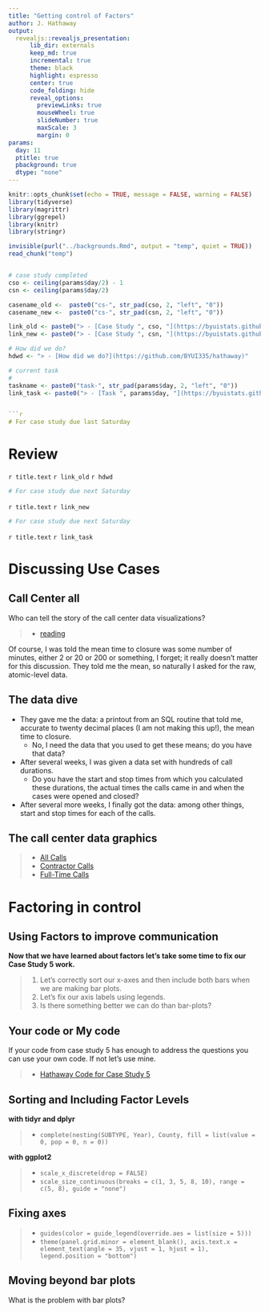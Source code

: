 ```yaml
---
title: "Getting control of Factors"
author: J. Hathaway
output: 
  revealjs::revealjs_presentation:
      lib_dir: externals
      keep_md: true
      incremental: true
      theme: black
      highlight: espresso
      center: true
      code_folding: hide
      reveal_options:
        previewLinks: true
        mouseWheel: true
        slideNumber: true
        maxScale: 3
        margin: 0
params:
  day: 11
  ptitle: true
  pbackground: true
  dtype: "none"
---
```


```r
knitr::opts_chunk$set(echo = TRUE, message = FALSE, warning = FALSE)
library(tidyverse)
library(magrittr)
library(ggrepel)
library(knitr)
library(stringr)

invisible(purl("../backgrounds.Rmd", output = "temp", quiet = TRUE))
read_chunk("temp")


# case study completed
cso <- ceiling(params$day/2) - 1
csn <- ceiling(params$day/2) 

casename_old <-  paste0("cs-", str_pad(cso, 2, "left", "0"))
casename_new <-  paste0("cs-", str_pad(csn, 2, "left", "0"))

link_old <- paste0("> - [Case Study ", cso, "](https://byuistats.github.io/M335/weekly_projects/", str_replace(casename_old,"-",""), "_details.html)")
link_new <- paste0("> - [Case Study ", csn, "](https://byuistats.github.io/M335/weekly_projects/", str_replace(casename_new,"-",""), "_details.html)")

# How did we do?
hdwd <- "> - [How did we do?](https://github.com/BYUI335/hathaway)"

# current task
# 
taskname <- paste0("task-", str_pad(params$day, 2, "left", "0"))
link_task <- paste0("> - [Task ", params$day, "](https://byuistats.github.io/M335/class_tasks/", str_replace(taskname,"-",""), "_details.html)")


```r
# For case study due last Saturday
```

# Review

`r title.text`
`r link_old`
`r hdwd`


```r
# For case study due next Saturday
```

`r title.text`
`r link_new`

```r
# For case study due next Saturday
```

`r title.text`
`r link_task`

# Discussing Use Cases

## Call Center all

Who can tell the story of the call center data visualizations?  

> - [reading](http://biostat.mc.vanderbilt.edu/wiki/pub/Main/RafeDonahue/fscipdpfcbg_currentversion.pdf){target="blank"}

Of course, I was told the mean time to closure was some number of minutes, either 2 or 20 or 200 or something, I forget; it really doesn't matter for this discussion. They told me the mean, so naturally I asked for the raw, atomic-level data. 

## The data dive

- They gave me the data: a printout from an SQL routine that told me, accurate to twenty decimal places (I am not making this up!), the mean time to closure.
    - No, I need the data that you used to get these means; do you have that data?

- After several weeks, I was given a data set with hundreds of call durations.
    - Do you have the start and stop times from which you calculated these durations, the actual times the calls came in and when the cases were opened and closed?

- After several more weeks, I finally got the data: among other things, start and
stop times for each of the calls. 

## The call center data graphics

> - [All Calls](callcenter_all.png){target="blank"}
> - [Contractor Calls](callcenter_contract.png){target="blank"}
> - [Full-Time Calls](callcenter_fulltime.png){target="blank"}

#  Factoring in control

## Using Factors to improve communication

**Now that we have learned about factors let's take some time to fix our Case Study 5 work.**

>  1. Let's correctly sort our x-axes and then include both bars when we are making bar plots.
>  2. Let's fix our axis labels using legends.
>  3. Is there something better we can do than bar-plots?


## Your code or My code

If your code from case study 5 has enough to address the questions you can use your own code.  If not let's use mine.

> - [Hathaway Code for Case Study 5](https://byuistats.github.io/M335/presentations_class/restaurants_idaho.html)


## Sorting and Including Factor Levels

**with tidyr and dplyr**

> - `complete(nesting(SUBTYPE, Year), County, fill = list(value = 0, pop = 0, n = 0))`

**with ggplot2**

> - `scale_x_discrete(drop = FALSE)`
> - `scale_size_continuous(breaks = c(1, 3, 5, 8, 10), range = c(5, 8), guide = "none")`


## Fixing axes

> - `guides(color = guide_legend(override.aes = list(size = 5)))`
> - ` theme(panel.grid.minor = element_blank(), axis.text.x = element_text(angle = 35, vjust = 1, hjust = 1), legend.position = "bottom")`


## Moving beyond bar plots

What is the problem with bar plots?




